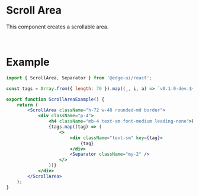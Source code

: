 
# Scroll Area

This component creates a scrollable area.

<ScrollAreaExample />

<br />

# Example

```jsx
import { ScrollArea, Separator } from '@edge-ui/react';

const tags = Array.from({ length: 70 }).map((_, i, a) => `v0.1.0-dev.${a.length - i}`);

export function ScrollAreaExample() {
    return (
        <ScrollArea className="h-72 w-48 rounded-md border">
            <div className="p-4">
                <h4 className="mb-4 text-sm font-medium leading-none">Release Tags</h4>
                {tags.map((tag) => (
                    <>
                        <div className="text-sm" key={tag}>
                            {tag}
                        </div>
                        <Separator className="my-2" />
                    </>
                ))}
            </div>
        </ScrollArea>
    );
}
```
